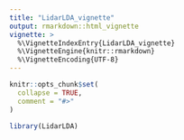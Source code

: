 ```yaml
---
title: "LidarLDA_vignette"
output: rmarkdown::html_vignette
vignette: >
  %\VignetteIndexEntry{LidarLDA_vignette}
  %\VignetteEngine{knitr::rmarkdown}
  %\VignetteEncoding{UTF-8}
---
```


```r
knitr::opts_chunk$set(
  collapse = TRUE,
  comment = "#>"
)
```

```r
library(LidarLDA)
```
